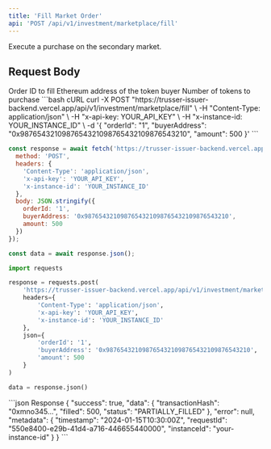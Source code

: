 ```yaml
---
title: 'Fill Market Order'
api: 'POST /api/v1/investment/marketplace/fill'
---
```


Execute a purchase on the secondary market.

## Request Body

<ParamField body="orderId" type="string" required>
  Order ID to fill
</ParamField>

<ParamField body="buyerAddress" type="string" required>
  Ethereum address of the token buyer
</ParamField>

<ParamField body="amount" type="number" required>
  Number of tokens to purchase
</ParamField>

<RequestExample>
```bash cURL
curl -X POST "https://trusser-issuer-backend.vercel.app/api/v1/investment/marketplace/fill" \
  -H "Content-Type: application/json" \
  -H "x-api-key: YOUR_API_KEY" \
  -H "x-instance-id: YOUR_INSTANCE_ID" \
  -d '{
    "orderId": "1",
    "buyerAddress": "0x9876543210987654321098765432109876543210",
    "amount": 500
  }'
```

```javascript JavaScript
const response = await fetch('https://trusser-issuer-backend.vercel.app/api/v1/investment/marketplace/fill', {
  method: 'POST',
  headers: {
    'Content-Type': 'application/json',
    'x-api-key': 'YOUR_API_KEY',
    'x-instance-id': 'YOUR_INSTANCE_ID'
  },
  body: JSON.stringify({
    orderId: '1',
    buyerAddress: '0x9876543210987654321098765432109876543210',
    amount: 500
  })
});

const data = await response.json();
```

```python Python
import requests

response = requests.post(
    'https://trusser-issuer-backend.vercel.app/api/v1/investment/marketplace/fill',
    headers={
        'Content-Type': 'application/json',
        'x-api-key': 'YOUR_API_KEY',
        'x-instance-id': 'YOUR_INSTANCE_ID'
    },
    json={
        'orderId': '1',
        'buyerAddress': '0x9876543210987654321098765432109876543210',
        'amount': 500
    }
)

data = response.json()
```
</RequestExample>

<ResponseExample>
```json Response
{
  "success": true,
  "data": {
    "transactionHash": "0xmno345...",
    "filled": 500,
    "status": "PARTIALLY_FILLED"
  },
  "error": null,
  "metadata": {
    "timestamp": "2024-01-15T10:30:00Z",
    "requestId": "550e8400-e29b-41d4-a716-446655440000",
    "instanceId": "your-instance-id"
  }
}
```
</ResponseExample>
